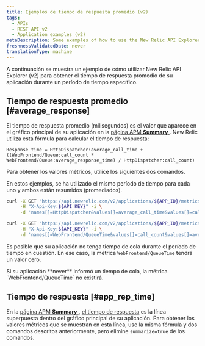 ```yaml
---
title: Ejemplos de tiempo de respuesta promedio (v2)
tags:
  - APIs
  - REST API v2
  - Application examples (v2)
metaDescription: Some examples of how to use the New Relic API Explorer (v2) to get your app's average application response time.
freshnessValidatedDate: never
translationType: machine
---
```


A continuación se muestra un ejemplo de cómo utilizar New Relic API Explorer (v2) para obtener el tiempo de respuesta promedio de su aplicación durante un período de tiempo específico.

## Tiempo de respuesta promedio [#average_response]

El tiempo de respuesta promedio (milisegundos) es el valor que aparece en el gráfico principal de su aplicación en la [página APM <DoNotTranslate>**Summary**</DoNotTranslate> ](/docs/applications-menu/applications-overview). New Relic utiliza esta fórmula para calcular el tiempo de respuesta:

```
Response time = HttpDispatcher:average_call_time + ((WebFrontend/Queue:call_count * WebFrontend/Queue:average_response_time) / HttpDispatcher:call_count)
```

Para obtener los valores métricos, utilice los siguientes dos comandos.

En estos ejemplos, se ha utilizado el mismo período de tiempo para cada uno y ambos están resumidos (promediados).

```bash
curl -X GET "https://api.newrelic.com/v2/applications/${APP_ID}/metrics/data.xml" \
     -H "X-Api-Key:${API_KEY}" -i \
     -d 'names[]=HttpDispatcher&values[]=average_call_time&values[]=call_count&from=2014-03-01T20:59:00+00:00&to=2014-03-01T21:59:00+00:00&summarize=true'
```

```bash
curl -X GET "https://api.newrelic.com/v2/applications/${APP_ID}/metrics/data.xml" \
     -H "X-Api-Key:${API_KEY}" -i \
     -d 'names[]=WebFrontend/QueueTime&values[]=call_count&values[]=average_response_time&from=2014-03-01T20:59:00+00:00&to=2014-03-01T21:59:00+00:00&summarize=true'
```

Es posible que su aplicación no tenga tiempo de cola durante el período de tiempo en cuestión. En ese caso, la métrica `WebFrontend/QueueTime` tendrá un valor cero.

<Callout variant="tip">
  Si su aplicación <DoNotTranslate>**never**</DoNotTranslate> informó un tiempo de cola, la métrica `WebFrontend/QueueTime` no existirá.
</Callout>

## Tiempo de respuesta [#app_rep_time]

En la [página APM <DoNotTranslate>**Summary**</DoNotTranslate> ](/docs/applications-menu/applications-overview), [el tiempo de respuesta](/docs/data-analysis/user-interface-functions/view-your-data/response-time) es la línea superpuesta dentro del gráfico principal de su aplicación. Para obtener los valores métricos que se muestran en esta línea, use la misma fórmula y dos comandos descritos anteriormente, pero elimine `summarize=true` de los comandos.